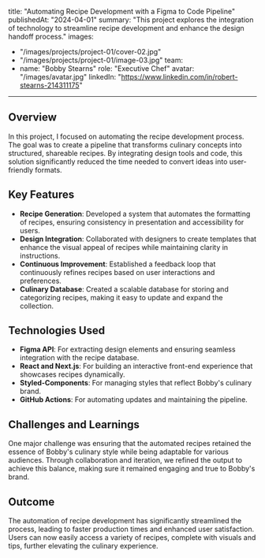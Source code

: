title: "Automating Recipe Development with a Figma to Code Pipeline"
publishedAt: "2024-04-01"
summary: "This project explores the integration of technology to streamline recipe development and enhance the design handoff process."
images:
  - "/images/projects/project-01/cover-02.jpg"
  - "/images/projects/project-01/image-03.jpg"
team:
  - name: "Bobby Stearns"
    role: "Executive Chef"
    avatar: "/images/avatar.jpg"
    linkedIn: "https://www.linkedin.com/in/robert-stearns-214311175"
--- 

## Overview

In this project, I focused on automating the recipe development process. The goal was to create a pipeline that transforms culinary concepts into structured, shareable recipes. By integrating design tools and code, this solution significantly reduced the time needed to convert ideas into user-friendly formats.

## Key Features

- **Recipe Generation**: Developed a system that automates the formatting of recipes, ensuring consistency in presentation and accessibility for users.
- **Design Integration**: Collaborated with designers to create templates that enhance the visual appeal of recipes while maintaining clarity in instructions.
- **Continuous Improvement**: Established a feedback loop that continuously refines recipes based on user interactions and preferences.
- **Culinary Database**: Created a scalable database for storing and categorizing recipes, making it easy to update and expand the collection.

## Technologies Used

- **Figma API**: For extracting design elements and ensuring seamless integration with the recipe database.
- **React and Next.js**: For building an interactive front-end experience that showcases recipes dynamically.
- **Styled-Components**: For managing styles that reflect Bobby's culinary brand.
- **GitHub Actions**: For automating updates and maintaining the pipeline.

## Challenges and Learnings

One major challenge was ensuring that the automated recipes retained the essence of Bobby's culinary style while being adaptable for various audiences. Through collaboration and iteration, we refined the output to achieve this balance, making sure it remained engaging and true to Bobby's brand.

## Outcome

The automation of recipe development has significantly streamlined the process, leading to faster production times and enhanced user satisfaction. Users can now easily access a variety of recipes, complete with visuals and tips, further elevating the culinary experience.